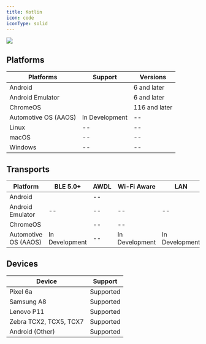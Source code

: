 ```yaml
---
title: Kotlin
icon: code
iconType: solid
---
```


<Frame>
  <img src="/images/v4.8/release-2.webp"/>
</Frame>

## Platforms
| **Platforms** | **Support** | **Versions** |
| --- | --- | --- |
| Android | <Icon icon="check" iconType="solid" /> | 6 and later |
| Android Emulator | <Icon icon="check" iconType="solid" /> | 6 and later |
| ChromeOS | <Icon icon="check" iconType="solid" /> | 116 and later |
| Automotive OS (AAOS) | In Development | \-- |
| Linux | \-- | \-- |
| macOS | \-- | \-- |
| Windows | \-- | \-- |

## Transports

| **Platform** | **BLE 5.0+** | **AWDL** | **Wi-Fi Aware** | **LAN** | **WebSockets** |
| --- | --- | --- | --- | --- | --- |
| Android | <Icon icon="check" iconType="solid" /> | \-- | <Icon icon="check" iconType="solid" /> | <Icon icon="check" iconType="solid" /> | <Icon icon="check" iconType="solid" /> |
| Android Emulator | \-- | \-- | \-- | \-- | <Icon icon="check" iconType="solid" /> |
| ChromeOS | <Icon icon="check" iconType="solid" /> | \-- | \-- | <Icon icon="check" iconType="solid" /> | <Icon icon="check" iconType="solid" /> |
| Automotive OS (AAOS) | In Development | \-- | In Development | In Development | <Icon icon="check" iconType="solid" /> |

## Devices

| **Device** | **Support** |
| --- | --- |
| Pixel 6a | Supported |
| Samsung A8 | Supported |
| Lenovo P11 | Supported |
| Zebra TCX2, TCX5, TCX7 | Supported |
| Android (Other) | Supported |
